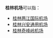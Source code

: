 '''桂林机场'''可以指：

* [[桂林两江国际机场|桂林两江国际机场]]
* [[桂林兴安通用机场|桂林兴安通用机场]]
* [[桂林奇峰岭机场|桂林奇峰岭机场]]

{{disambig|cat=四字机场消歧义}}